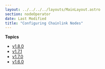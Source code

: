 ```yaml
---
layout: ../../../../layouts/MainLayout.astro
section: nodeOperator
date: Last Modified
title: "Configuring Chainlink Nodes"
---
```


**Topics**

- [v1.8.0](/chainlink-nodes/v1/config/v1_8_0)
- [v1.7.1](/chainlink-nodes/v1/config/v1_7_1)
- [v1.7.0](/chainlink-nodes/v1/config/v1_7_0)
- [v1.6.0](/chainlink-nodes/v1/config/v1_6_0)
